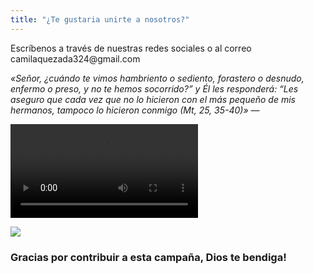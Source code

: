 ```yaml
---
title: "¿Te gustaria unirte a nosotros?"
---
```

Escríbenos a través de nuestras redes sociales o al correo camilaquezada324@gmail.com

*«Señor, ¿cuándo te vimos hambriento o sediento, forastero o desnudo, enfermo o preso, y no te hemos socorrido?”
y Él les responderá: “Les aseguro que cada vez que no lo hicieron con el más pequeño de mis hermanos, tampoco lo hicieron conmigo (Mt, 25, 35-40)»*
---

![](Capturas/entrega_Fidel.mp4)

![](Capturas/maxima_proteccion.jpeg)

### Gracias por contribuir a esta campaña, Dios te bendiga!